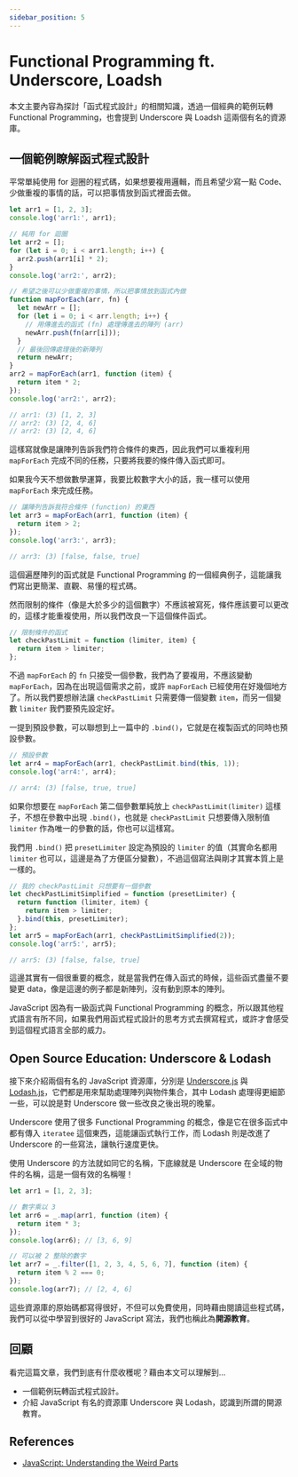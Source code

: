 ```yaml
---
sidebar_position: 5
---
```


# Functional Programming ft. Underscore, Loadsh

本文主要內容為探討「函式程式設計」的相關知識，透過一個經典的範例玩轉 Functional Programming，也會提到 Underscore 與 Loadsh 這兩個有名的資源庫。

## 一個範例瞭解函式程式設計

平常單純使用 for 迴圈的程式碼，如果想要複用邏輯，而且希望少寫一點 Code、少做重複的事情的話，可以把事情放到函式裡面去做。

```javascript
let arr1 = [1, 2, 3];
console.log('arr1:', arr1);

// 純用 for 迴圈
let arr2 = [];
for (let i = 0; i < arr1.length; i++) {
  arr2.push(arr1[i] * 2);
}
console.log('arr2:', arr2);

// 希望之後可以少做重複的事情，所以把事情放到函式內做
function mapForEach(arr, fn) {
  let newArr = [];
  for (let i = 0; i < arr.length; i++) {
    // 用傳進去的函式 (fn) 處理傳進去的陣列 (arr)
    newArr.push(fn(arr[i]));
  }
  // 最後回傳處理後的新陣列
  return newArr;
}
arr2 = mapForEach(arr1, function (item) {
  return item * 2;
});
console.log('arr2:', arr2);

// arr1: (3) [1, 2, 3]
// arr2: (3) [2, 4, 6]
// arr2: (3) [2, 4, 6]
```

這樣寫就像是讓陣列告訴我們符合條件的東西，因此我們可以重複利用 `mapForEach` 完成不同的任務，只要將我要的條件傳入函式即可。

如果我今天不想做數學運算，我要比較數字大小的話，我一樣可以使用 `mapForEach` 來完成任務。

```javascript
// 讓陣列告訴我符合條件 (function) 的東西
let arr3 = mapForEach(arr1, function (item) {
  return item > 2;
});
console.log('arr3:', arr3);

// arr3: (3) [false, false, true]
```

這個遍歷陣列的函式就是 Functional Programming 的一個經典例子，這能讓我們寫出更簡潔、直觀、易懂的程式碼。

然而限制的條件（像是大於多少的這個數字）不應該被寫死，條件應該要可以更改的，這樣才能重複使用，所以我們改良一下這個條件函式。

```javascript
// 限制條件的函式
let checkPastLimit = function (limiter, item) {
  return item > limiter;
};
```

不過 `mapForEach` 的 `fn` 只接受一個參數，我們為了要複用，不應該變動 `mapForEach`，因為在出現這個需求之前，或許 `mapForEach` 已經使用在好幾個地方了。所以我們要想辦法讓 `checkPastLimit` 只需要傳一個變數 `item`，而另一個變數 `limiter` 我們要預先設定好。

一提到預設參數，可以聯想到上一篇中的 `.bind()`，它就是在複製函式的同時也預設參數。

```javascript
// 預設參數
let arr4 = mapForEach(arr1, checkPastLimit.bind(this, 1));
console.log('arr4:', arr4);

// arr4: (3) [false, true, true]
```

如果你想要在 `mapForEach` 第二個參數單純放上 `checkPastLimit(limiter)` 這樣子，不想在參數中出現 `.bind()`，也就是 `checkPastLimit` 只想要傳入限制值 `limiter` 作為唯一的參數的話，你也可以這樣寫。

我們用 `.bind()` 把 `presetLimiter` 設定為預設的 `limiter` 的值（其實命名都用 `limiter` 也可以，這邊是為了方便區分變數），不過這個寫法與剛才其實本質上是一樣的。

```javascript
// 我的 checkPastLimit 只想要有一個參數
let checkPastLimitSimplified = function (presetLimiter) {
  return function (limiter, item) {
    return item > limiter;
  }.bind(this, presetLimiter);
};
let arr5 = mapForEach(arr1, checkPastLimitSimplified(2));
console.log('arr5:', arr5);

// arr5: (3) [false, false, true]
```

這邊其實有一個很重要的概念，就是當我們在傳入函式的時候，這些函式盡量不要變更 data，像是這邊的例子都是新陣列，沒有動到原本的陣列。

JavaScript 因為有一級函式與 Functional Programming 的概念，所以跟其他程式語言有所不同，如果我們用函式程式設計的思考方式去撰寫程式，或許才會感受到這個程式語言全部的威力。

## Open Source Education: Underscore & Lodash

接下來介紹兩個有名的 JavaScript 資源庫，分別是 [Underscore.js](https://underscorejs.org/) 與 [Lodash.js](https://lodash.com/)，它們都是用來幫助處理陣列與物件集合，其中 Lodash 處理得更細節一些，可以說是對 Underscore 做一些改良之後出現的晚輩。

Underscore 使用了很多 Functional Programming 的概念，像是它在很多函式中都有傳入 `iteratee` 這個東西，這能讓函式執行工作，而 Lodash 則是改進了 Underscore 的一些寫法，讓執行速度更快。

使用 Underscore 的方法就如同它的名稱，下底線就是 Underscore 在全域的物件的名稱，這是一個有效的名稱喔！

```javascript
let arr1 = [1, 2, 3];

// 數字乘以 3
let arr6 = _.map(arr1, function (item) {
  return item * 3;
});
console.log(arr6); // [3, 6, 9]

// 可以被 2 整除的數字
let arr7 = _.filter([1, 2, 3, 4, 5, 6, 7], function (item) {
  return item % 2 === 0;
});
console.log(arr7); // [2, 4, 6]
```

這些資源庫的原始碼都寫得很好，不但可以免費使用，同時藉由閱讀這些程式碼，我們可以從中學習到很好的 JavaScript 寫法，我們也稱此為**開源教育**。

## 回顧

看完這篇文章，我們到底有什麼收穫呢？藉由本文可以理解到…

- 一個範例玩轉函式程式設計。
- 介紹 JavaScript 有名的資源庫 Underscore 與 Lodash，認識到所謂的開源教育。

## References

- [JavaScript: Understanding the Weird Parts](https://www.udemy.com/course/understand-javascript/)
